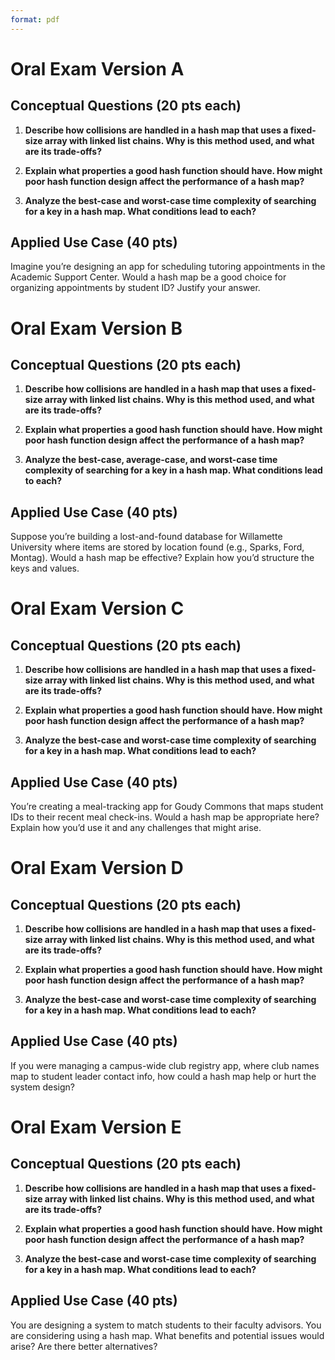 ```yaml
---
format: pdf
---
```


# Oral Exam Version A

## Conceptual Questions (20 pts each)

1. **Describe how collisions are handled in a hash map that uses a fixed-size array with linked list chains. Why is this method used, and what are its trade-offs?**

2. **Explain what properties a good hash function should have. How might poor hash function design affect the performance of a hash map?**

3. **Analyze the best-case and worst-case time complexity of searching for a key in a hash map. What conditions lead to each?**

## Applied Use Case (40 pts)

Imagine you're designing an app for scheduling tutoring appointments in the Academic Support Center. Would a hash map be a good choice for organizing appointments by student ID? Justify your answer.

\newpage

# Oral Exam Version B

## Conceptual Questions (20 pts each)

1. **Describe how collisions are handled in a hash map that uses a fixed-size array with linked list chains. Why is this method used, and what are its trade-offs?**

2. **Explain what properties a good hash function should have. How might poor hash function design affect the performance of a hash map?**

3. **Analyze the best-case, average-case, and worst-case time complexity of searching for a key in a hash map. What conditions lead to each?**

## Applied Use Case (40 pts)

Suppose you're building a lost-and-found database for Willamette University where items are stored by location found (e.g., Sparks, Ford, Montag). Would a hash map be effective? Explain how you’d structure the keys and values.

\newpage

# Oral Exam Version C

## Conceptual Questions (20 pts each)

1. **Describe how collisions are handled in a hash map that uses a fixed-size array with linked list chains. Why is this method used, and what are its trade-offs?**

2. **Explain what properties a good hash function should have. How might poor hash function design affect the performance of a hash map?**

3. **Analyze the best-case and worst-case time complexity of searching for a key in a hash map. What conditions lead to each?**

## Applied Use Case (40 pts)

You're creating a meal-tracking app for Goudy Commons that maps student IDs to their recent meal check-ins. Would a hash map be appropriate here? Explain how you'd use it and any challenges that might arise.

\newpage

# Oral Exam Version D

## Conceptual Questions (20 pts each)

1. **Describe how collisions are handled in a hash map that uses a fixed-size array with linked list chains. Why is this method used, and what are its trade-offs?**

2. **Explain what properties a good hash function should have. How might poor hash function design affect the performance of a hash map?**

3. **Analyze the best-case and worst-case time complexity of searching for a key in a hash map. What conditions lead to each?**

## Applied Use Case (40 pts)

If you were managing a campus-wide club registry app, where club names map to student leader contact info, how could a hash map help or hurt the system design?

\newpage

# Oral Exam Version E

## Conceptual Questions (20 pts each)

1. **Describe how collisions are handled in a hash map that uses a fixed-size array with linked list chains. Why is this method used, and what are its trade-offs?**

2. **Explain what properties a good hash function should have. How might poor hash function design affect the performance of a hash map?**

3. **Analyze the best-case and worst-case time complexity of searching for a key in a hash map. What conditions lead to each?**

## Applied Use Case (40 pts)

You are designing a system to match students to their faculty advisors. You are considering using a hash map. What benefits and potential issues would arise? Are there better alternatives?

\newpage

